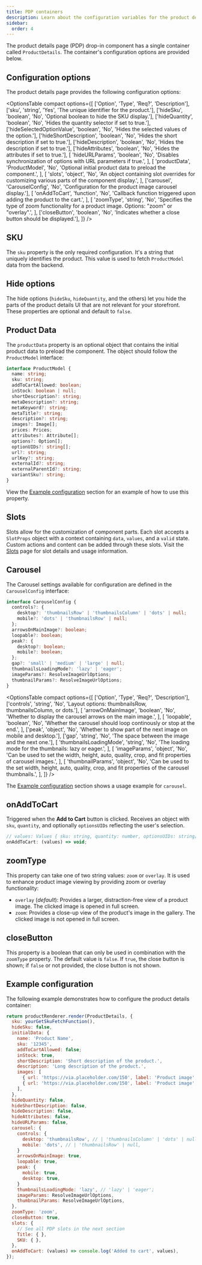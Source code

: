```yaml
---
title: PDP containers
description: Learn about the configuration variables for the product details page drop-in component.
sidebar:
  order: 4
---
```



The product details page (PDP) drop-in component has a single container called `ProductDetails`. The container's configuration options are provided below.

## Configuration options

The product details page provides the following configuration options:

<OptionsTable
  compact
  options={[
    ['Option', 'Type', 'Req?', 'Description'],
    ['sku', 'string', 'Yes', 'The unique identifier for the product.'],
    ['hideSku', 'boolean', 'No', 'Optional boolean to hide the SKU display.'],
    ['hideQuantity', 'boolean', 'No', 'Hides the quantity selector if set to true.'],
    ['hideSelectedOptionValue', 'boolean', 'No', 'Hides the selected values of the option.'],
    ['hideShortDescription', 'boolean', 'No', 'Hides the short description if set to true.'],
    ['hideDescription', 'boolean', 'No', 'Hides the description if set to true.'],
    ['hideAttributes', 'boolean', 'No', 'Hides the attributes if set to true.'],
    [
      'hideURLParams',
      'boolean',
      'No',
      'Disables synchronization of options with URL parameters if true.',
    ],
    [
      'productData',
      'ProductModel',
      'No',
      'Optional initial product data to preload the component.',
    ],
    [
      'slots',
      'object',
      'No',
      'An object containing slot overrides for customizing various parts of the component display.',
    ],
    ['carousel', 'CarouselConfig', 'No', 'Configuration for the product image carousel display.'],
    [
      'onAddToCart',
      'function',
      'No',
      'Callback function triggered upon adding the product to the cart.',
    ],
    [
      'zoomType',
      'string',
      'No',
      'Specifies the type of zoom functionality for a product image. Options: "zoom" or "overlay".',
    ],
    ['closeButton', 'boolean', 'No', 'Indicates whether a close button should be displayed.'],
  ]}
/>

## SKU

The `sku` property is the only required configuration. It's a string that uniquely identifies the product. This value is used to fetch `ProductModel` data from the backend.

## Hide options

The hide options (`hideSku`, `hideQuantity`, and the others) let you hide the parts of the product details UI that are not relevant for your storefront. These properties are optional and default to `false`.

## Product Data

The `productData` property is an optional object that contains the initial product data to preload the component. The object should follow the `ProductModel` interface:

```ts
interface ProductModel {
  name: string;
  sku: string;
  addToCartAllowed: boolean;
  inStock: boolean | null;
  shortDescription?: string;
  metaDescription?: string;
  metaKeyword?: string;
  metaTitle?: string;
  description?: string;
  images?: Image[];
  prices: Prices;
  attributes?: Attribute[];
  options?: Option[];
  optionUIDs?: string[];
  url?: string;
  urlKey?: string;
  externalId?: string;
  externalParentId?: string;
  variantSku?: string;
}
```

View the [Example configuration](#example-configuration) section for an example of how to use this property.

## Slots

Slots allow for the customization of component parts. Each slot accepts a `SlotProps` object with a context containing `data`, `values`, and a `valid` state. Custom actions and content can be added through these slots. Visit the [Slots](/dropins/product-details/pdp-slots/) page for slot details and usage information.

## Carousel

The Carousel settings available for configuration are defined in the `CarouselConfig` interface:

```ts
interface CarouselConfig {
  controls?: {
    desktop?: 'thumbnailsRow' | 'thumbnailsColumn' | 'dots' | null;
    mobile?: 'dots' | 'thumbnailsRow' | null;
  };
  arrowsOnMainImage?: boolean;
  loopable?: boolean;
  peak?: {
    desktop?: boolean;
    mobile?: boolean;
  };
  gap?: 'small' | 'medium' | 'large' | null;
  thumbnailsLoadingMode?: 'lazy' | 'eager';
  imageParams?: ResolveImageUrlOptions;
  thumbnailParams?: ResolveImageUrlOptions;
}
```

<OptionsTable
  compact
  options={[
    ['Option', 'Type', 'Req?', 'Description'],
    ['controls', 'string', 'No', 'Layout options: thumbnailsRow, thumbnailsColumn, or dots.'],
    [
      'arrowOnMainImage',
      'boolean',
      'No',
      'Whether to display the carousel arrows on the main image.',
    ],
    [
      'loopable',
      'boolean',
      'No',
      'Whether the carousel should loop continously or stop at the end.',
    ],
    ['peak', 'object', 'No', 'Whether to show part of the next image on mobile and desktop.'],
    ['gap', 'string', 'No', 'The space between the image and the next one.'],
    [
      'thumbnailsLoadingMode',
      'string',
      'No',
      'The loading mode for the thumbnails: lazy or eager.',
    ],
    [
      'imageParams',
      'object',
      'No',
      'Can be used to set the width, height, auto, quality, crop, and fit properties of carousel images.',
    ],
    [
      'thumbnailParams',
      'object',
      'No',
      'Can be used to the set width, height, auto, quality, crop, and fit properties of the carousel thumbnails.',
    ],
  ]}
/>

The [Example configuration](#example-configuration) section shows a usage example for `carousel`.

## onAddToCart

Triggered when the **Add to Cart** button is clicked. Receives an object with `sku`, `quantity`, and optionally `optionsUIDs` reflecting the user's selection.

```js
// values: Values { sku: string, quantity: number, optionsUIDs: string[] }
onAddToCart: (values) => void;
```

## zoomType

This property can take one of two string values: `zoom` or `overlay`. It is used to enhance product image viewing by providing zoom or overlay functionality:

- `overlay` (_default_): Provides a larger, distraction-free view of a product image. The clicked image is opened in full screen.
- `zoom`: Provides a close-up view of the product's image in the gallery. The clicked image is not opened in full screen.

## closeButton

This property is a boolean that can only be used in combination with the `zoomType` property. The default value is `false`. If `true`, the close button is shown; if `false` or not provided, the close button is not shown.

## Example configuration

The following example demonstrates how to configure the product details container:

```js
return productRenderer.render(ProductDetails, {
  sku: yourGetSkuFetchFunction(),
  hideSku: false,
  initialData: {
    name: 'Product Name',
    sku: '12345',
    addToCartAllowed: false;
    inStock: true,
    shortDescription: 'Short description of the product.',
    description: 'Long description of the product.',
    images: [
      { url: 'https://via.placeholder.com/150', label: 'Product image', width: 150, height: 150},
      { url: 'https://via.placeholder.com/150', label: 'Product image', width: 150, height: 150},
    ],
  },
  hideQuantity: false,
  hideShortDescription: false,
  hideDescription: false,
  hideAttributes: false,
  hideURLParams: false,
  carousel: {
    controls: {
      desktop: 'thumbnailsRow', // | 'thumbnailsColumn' | 'dots' | null,
      mobile: 'dots', // | 'thumbnailsRow' | null,
    }
    arrowsOnMainImage: true,
    loopable: true,
    peak: {
      mobile: true,
      desktop: true,
    }
    thumbnailsLoadingMode: 'lazy', // 'lazy' | 'eager';
    imageParams: ResolveImageUrlOptions,
    thumbnailParams: ResolveImageUrlOptions,
  },
  zoomType: 'zoom',
  closeButton: true,
  slots: {
    // See all PDP slots in the next section
    Title: { },
    SKU: { },
  },
  onAddToCart: (values) => console.log('Added to cart', values),
});
```
